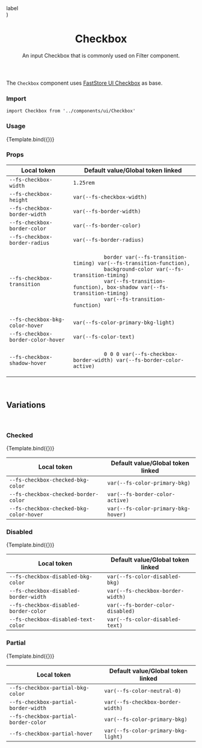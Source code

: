 

<Meta title="Atoms/Checkbox" component={Checkbox} />

  <div style={{ display: 'flex' }}>
    <Checkbox id={id} {...args} />
    <label htmlFor={id} style={{ paddingLeft: '1rem' }}>
      label
    </label>
  </div>
)

<header>

# Checkbox

An input Checkbox that is commonly used on Filter component.

</header>

The `Checkbox` component uses [FastStore UI Checkbox](https://www.faststore.dev/reference/ui/atoms/Checkbox) as base.

### Import

`import Checkbox from '../components/ui/Checkbox'`

### Usage

<Canvas>
  <Story
    name="default"
    args={{
      id: 'checkbox-default',
    }}
  >
    {Template.bind({})}
  </Story>
</Canvas>

### Props

<ArgsTable story="default" />

<table
  style={{
    width: '100%',
  }}
>
  <thead>
    <tr>
      <th>Local token</th>
      <th>Default value/Global token linked</th>
    </tr>
  </thead>
  <tbody>
    <tr>
      <td>
        <code>--fs-checkbox-width</code>
      </td>
      <td>
        <code>1.25rem</code>
      </td>
    </tr>
    <tr>
      <td>
        <code>--fs-checkbox-height</code>
      </td>
      <td>
        <code>var(--fs-checkbox-width)</code>
      </td>
    </tr>
    <tr>
      <td>
        <code>--fs-checkbox-border-width</code>
      </td>
      <td>
        <code>var(--fs-border-width)</code>
      </td>
    </tr>
    <tr>
      <td>
        <code>--fs-checkbox-border-color</code>
      </td>
      <td>
        <div style={{ backgroundColor: 'var(--fs-border-color)' }} />
        <code>var(--fs-border-color)</code>
      </td>
    </tr>
    <tr>
      <td>
        <code>--fs-checkbox-border-radius</code>
      </td>
      <td>
        <code>var(--fs-border-radius)</code>
      </td>
    </tr>
    <tr>
      <td>
        <code>--fs-checkbox-transition</code>
      </td>
      <td>
        <code>
          border var(--fs-transition-timing) var(--fs-transition-function),
          background-color var(--fs-transition-timing)
          var(--fs-transition-function), box-shadow var(--fs-transition-timing)
          var(--fs-transition-function)
        </code>
      </td>
    </tr>
    <tr>
      <td>
        <code>--fs-checkbox-bkg-color-hover</code>
      </td>
      <td>
        <div style={{ backgroundColor: 'var(--fs-color-primary-bkg-light)' }} />
        <code>var(--fs-color-primary-bkg-light)</code>
      </td>
    </tr>
    <tr>
      <td>
        <code>--fs-checkbox-border-color-hover</code>
      </td>
      <td>
        <div style={{ backgroundColor: 'var(--fs-color-text)' }} />
        <code>var(--fs-color-text)</code>
      </td>
    </tr>
    <tr>
      <td>
        <code>--fs-checkbox-shadow-hover</code>
      </td>
      <td>
        <code>
          0 0 0 var(--fs-checkbox-border-width) var(--fs-border-color-active)
        </code>
      </td>
    </tr>
  </tbody>
</table>

<br />

## Variations

<br />

### Checked

<Canvas>
  <Story
    name="checked"
    args={{
      id: 'checkbox-checked',
      checked: true,
      disabled: false,
      partial: false,
    }}
  >
    {Template.bind({})}
  </Story>
</Canvas>

<table>
  <thead>
    <tr>
      <th>Local token</th>
      <th>Default value/Global token linked</th>
    </tr>
  </thead>
  <tbody>
    <tr>
      <td>
        <code>--fs-checkbox-checked-bkg-color</code>
      </td>
      <td>
        <div style={{ backgroundColor: 'var(--fs-color-primary-bkg)' }} />
        <code>var(--fs-color-primary-bkg)</code>
      </td>
    </tr>
    <tr>
      <td>
        <code>--fs-checkbox-checked-border-color</code>
      </td>
      <td>
        <div style={{ backgroundColor: 'var(--fs-border-color-active)' }} />
        <code>var(--fs-border-color-active)</code>
      </td>
    </tr>
    <tr>
      <td>
        <code>--fs-checkbox-checked-bkg-color-hover</code>
      </td>
      <td>
        <div style={{ backgroundColor: 'var(--fs-color-primary-bkg-hover)' }} />
        <code>var(--fs-color-primary-bkg-hover)</code>
      </td>
    </tr>
  </tbody>
</table>

### Disabled

<Canvas>
  <Story
    name="disabled"
    args={{
      id: 'checkbox-disabled',
      disabled: true,
      checked: false,
      partial: false,
    }}
  >
    {Template.bind({})}
  </Story>
</Canvas>

<table>
  <thead>
    <tr>
      <th>Local token</th>
      <th>Default value/Global token linked</th>
    </tr>
  </thead>
  <tbody>
    <tr>
      <td>
        <code>--fs-checkbox-disabled-bkg-color</code>
      </td>
      <td>
        <div style={{ backgroundColor: 'var(--fs-color-disabled-bkg)' }} />
        <code>var(--fs-color-disabled-bkg)</code>
      </td>
    </tr>
    <tr>
      <td>
        <code>--fs-checkbox-disabled-border-width</code>
      </td>
      <td>
        <code>var(--fs-checkbox-border-width)</code>
      </td>
    </tr>
    <tr>
      <td>
        <code>--fs-checkbox-disabled-border-color</code>
      </td>
      <td>
        <div style={{ backgroundColor: 'var(--fs-border-color-disabled)' }} />
        <code>var(--fs-border-color-disabled)</code>
      </td>
    </tr>
    <tr>
      <td>
        <code>--fs-checkbox-disabled-text-color</code>
      </td>
      <td>
        <div style={{ backgroundColor: 'var(--fs-color-disabled-text)' }} />
        <code>var(--fs-color-disabled-text)</code>
      </td>
    </tr>
  </tbody>
</table>

### Partial

<Canvas>
  <Story
    name="partial"
    args={{
      id: 'checkbox-partial',
      partial: true,
      disabled: false,
      checked: true,
    }}
  >
    {Template.bind({})}
  </Story>
</Canvas>

<table>
  <thead>
    <tr>
      <th>Local token</th>
      <th>Default value/Global token linked</th>
    </tr>
  </thead>
  <tbody>
    <tr>
      <td>
        <code>--fs-checkbox-partial-bkg-color</code>
      </td>
      <td>
        <div style={{ backgroundColor: 'var(--fs-color-neutral-0)' }} />
        <code>var(--fs-color-neutral-0)</code>
      </td>
    </tr>
    <tr>
      <td>
        <code>--fs-checkbox-partial-border-width</code>
      </td>
      <td>
        <code>var(--fs-checkbox-border-width)</code>
      </td>
    </tr>
    <tr>
      <td>
        <code>--fs-checkbox-partial-border-color</code>
      </td>
      <td>
        <div style={{ backgroundColor: 'var(--fs-color-primary-bkg)' }} />
        <code>var(--fs-color-primary-bkg)</code>
      </td>
    </tr>
    <tr>
      <td>
        <code>--fs-checkbox-partial-hover</code>
      </td>
      <td>
        <div style={{ backgroundColor: 'var(--fs-color-primary-bkg-light)' }} />
        <code>var(--fs-color-primary-bkg-light)</code>
      </td>
    </tr>
  </tbody>
</table>
